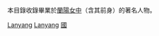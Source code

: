 {{Catnav|頁面分類|人物|校友|臺灣女子中等校友}}
本目錄收錄畢業於[[蘭陽女中|蘭陽女中]]（含其前身）的著名人物。
[[Category:宜蘭縣中學校友|Lanyang]]
[[Category:台灣國立普通型高級中等學校校友|Lanyang]]
[[Category:臺灣女子中學校友|國]]